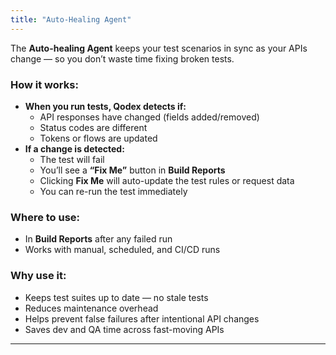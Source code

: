 ```yaml
---
title: "Auto-Healing Agent"
---
```


The **Auto-healing Agent** keeps your test scenarios in sync as your APIs change — so you don’t waste time fixing broken tests.

### How it works:

- **When you run tests, Qodex detects if:**
  - API responses have changed (fields added/removed)
  - Status codes are different
  - Tokens or flows are updated
- **If a change is detected:**
  - The test will fail
  - You’ll see a **“Fix Me”** button in **Build Reports**
  - Clicking **Fix Me** will auto-update the test rules or request data
  - You can re-run the test immediately

### Where to use:

- In **Build Reports** after any failed run
- Works with manual, scheduled, and CI/CD runs

### Why use it:

- Keeps test suites up to date — no stale tests
- Reduces maintenance overhead
- Helps prevent false failures after intentional API changes
- Saves dev and QA time across fast-moving APIs

---